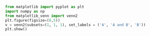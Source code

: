 
```python
from matplotlib import pyplot as plt
import numpy as np
from matplotlib_venn import venn2
plt.figure(figsize=(8,5))
v = venn2(subsets=(1, 1, 1), set_labels = ('A', 'A and B', 'B'))
plt.show()
```


